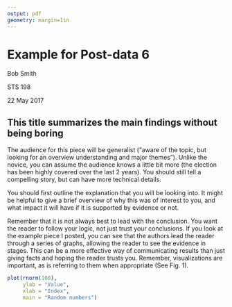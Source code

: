 ```yaml
---
output: pdf
geometry: margin=1in
---
```


# Example for Post-data 6

Bob Smith

STS 198

22 May 2017

## This title summarizes the main findings without being boring

The audience for this piece will be generalist ("aware of the topic,
but looking for an overview understanding and major themes"). Unlike
the novice, you can assume the audience knows a little bit more (the
election has been highly covered over the last 2 years). You should
still tell a compelling story, but can have more technical details.

You should first outline the explanation that you will be looking
into. It might be helpful to give a brief overview of why this was of
interest to you, and what impact it will have if it is supported by
evidence or not. 

Remember that it is not always best to lead with the conclusion. You
want the reader to follow your logic, not just trust your
conclusions. If you look at the example piece I posted, you can see
that the authors lead the reader through a series of graphs, allowing
the reader to see the evidence in stages. This can be a more effective
way of communicating results than just giving facts and hoping the
reader trusts you. Remember, visualizations are important, as is
referring to them when appropriate (See Fig. 1).


```r
plot(rnorm(100),
     ylab = "Value",
     xlab = "Index",
     main = "Random numbers")


```


